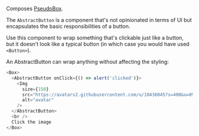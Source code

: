 Composes <a href="/#/PseudoBox">PseudoBox</a>.

The `AbstractButton` is a component that's not opinionated in terms of UI but encapsulates the
basic responsibilities of a button.

Use this component to wrap something that's clickable just like a button, but it doesn't
look like a typical button (in which case you would have used `<Button>`).

An AbstractButton can wrap anything without affecting the styling:

```typescript jsx
<Box>
  <AbstractButton onClick={() => alert('clicked')}>
    <Img
      size={150}
      src="https://avatars2.githubusercontent.com/u/10436045?s=400&u=09293d4486f1fd66ee75d014821062c20b33e13e&v=4"
      alt="avatar"
    />
  </AbstractButton>
  <br />
  Click the image
</Box>
```
